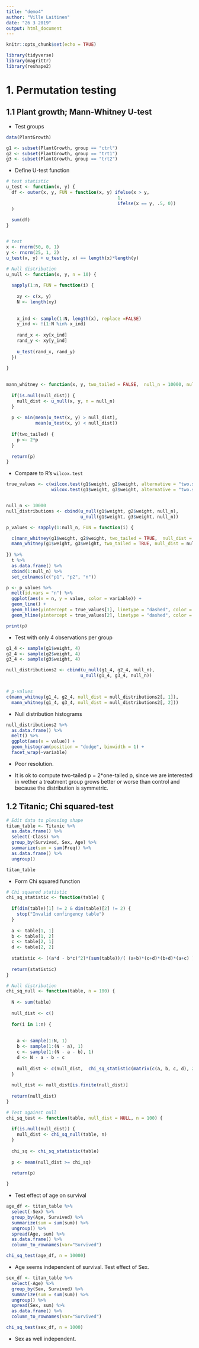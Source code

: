 ```yaml
---
title: "demo4"
author: "Ville Laitinen"
date: "26 3 2019"
output: html_document
---
```


```r

knitr::opts_chunk$set(echo = TRUE)

library(tidyverse)
library(magrittr)
library(reshape2)


```


# 1. Permutation testing
## 1.1 Plant growth; Mann-Whitney U-test

* Test groups

```r

data(PlantGrowth)

g1 <- subset(PlantGrowth, group == "ctrl")
g2 <- subset(PlantGrowth, group == "trt1")
g3 <- subset(PlantGrowth, group == "trt2")

```


* Define U-test function

```r

# test statistic
u_test <- function(x, y) {
  df <- outer(x, y, FUN = function(x, y) ifelse(x > y,
                                          1,
                                          ifelse(x == y, .5, 0))
  )
  
  sum(df)
}


# test
x <- rnorm(50, 0, 1)
y <- rnorm(25, 1, 2)
u_test(x, y) + u_test(y, x) == length(x)*length(y)

```


```r

# Null distribution
u_null <- function(x, y, n = 10) {
  
  sapply(1:n, FUN = function(i) {
    
    xy <- c(x, y)
    N <- length(xy)
    
    
    x_ind <- sample(1:N, length(x), replace =FALSE) 
    y_ind <- !(1:N %in% x_ind)
    
    rand_x <- xy[x_ind]
    rand_y <- xy[y_ind]
    
    u_test(rand_x, rand_y)
  })
  
}
  

mann_whitney <- function(x, y, two_tailed = FALSE,  null_n = 10000, null_dist = NULL) {
 
  if(is.null(null_dist)) {
    null_dist <- u_null(x, y, n = null_n)
  }
  
  p <- min(mean(u_test(x, y) > null_dist),
           mean(u_test(x, y) < null_dist))
  
  if(two_tailed) {
    p <- 2*p
  } 
  
  return(p)
}


```


* Compare to R's ```wilcox.test```

```r

true_values <- c(wilcox.test(g1$weight, g2$weight, alternative = "two.sided")$p.value,
                 wilcox.test(g1$weight, g3$weight, alternative = "two.sided")$p.value)


null_n <- 10000
null_distributions <- cbind(u_null(g1$weight, g2$weight, null_n),
                            u_null(g1$weight, g3$weight, null_n))

p_values <- sapply(1:null_n, FUN = function(i) {

  c(mann_whitney(g1$weight, g2$weight, two_tailed = TRUE,  null_dist = null_distributions[1:i, 1]),
  mann_whitney(g1$weight, g3$weight, two_tailed = TRUE, null_dist = null_distributions[1:i, 2]))
  
}) %>% 
  t %>% 
  as.data.frame() %>% 
  cbind(1:null_n) %>% 
  set_colnames(c("p1", "p2", "n"))

p <- p_values %>% 
  melt(id.vars = "n") %>% 
  ggplot(aes(x = n, y = value, color = variable)) +
  geom_line() +
  geom_hline(yintercept = true_values[1], linetype = "dashed", color = "#F8766D")+
  geom_hline(yintercept = true_values[2], linetype = "dashed", color = "#00A087B2")

print(p)

```


* Test with only 4 observations per group

```r

g1_4 <- sample(g1$weight, 4)
g2_4 <- sample(g2$weight, 4)
g3_4 <- sample(g3$weight, 4)

null_distributions2 <- cbind(u_null(g1_4, g2_4, null_n),
                            u_null(g1_4, g3_4, null_n))


# p-values
c(mann_whitney(g1_4, g2_4, null_dist = null_distributions2[, 1]),
  mann_whitney(g1_4, g3_4, null_dist = null_distributions2[, 2]))

```

* Null distribution histograms

```r

null_distributions2 %>% 
  as.data.frame() %>% 
  melt() %>% 
  ggplot(aes(x = value)) +
  geom_histogram(position = "dodge", binwidth = 1) +
  facet_wrap(~variable)

```


* Poor resolution.
 
* It is ok to compute two-tailed p = 2*one-tailed p, since we are interested in wether a treatment group grows better _or_ worse than control and because the distribution is symmetric.


 
## 1.2 Titanic; Chi squared-test



```r

# Edit data to pleasing shape
titan_table <- Titanic %>%
  as.data.frame() %>% 
  select(-Class) %>%
  group_by(Survived, Sex, Age) %>%
  summarize(sum = sum(Freq)) %>% 
  as.data.frame() %>% 
  ungroup()

titan_table


```

* Form Chi squared function

```r

# Chi squared statistic
chi_sq_statistic <- function(table) {
  
  if(dim(table)[1] != 2 & dim(table)[2] != 2) {
    stop("Invalid confingency table")
  }
  
  a <- table[1, 1]
  b <- table[1, 2]
  c <- table[2, 1]
  d <- table[2, 2]
  
  statistic <- ((a*d - b*c)^2)*(sum(table))/( (a+b)*(c+d)*(b+d)*(a+c) )
  
  return(statistic)
}

# Null distribution
chi_sq_null <- function(table, n = 100) {
  
  N <- sum(table)
  
  null_dist <- c()
  
  for(i in 1:n) {
    
    
    a <- sample(1:N, 1)
    b <- sample(1:(N - a), 1)
    c <- sample(1:(N - a - b), 1)
    d <- N - a - b - c
    
    null_dist <- c(null_dist,  chi_sq_statistic(matrix(c(a, b, c, d), 2, 2, byrow = TRUE)))
  }
  
  null_dist <- null_dist[is.finite(null_dist)]
  
  return(null_dist)
}

# Test against null
chi_sq_test <- function(table, null_dist = NULL, n = 100) {
  
  if(is.null(null_dist)) {
    null_dist <- chi_sq_null(table, n)
  }
  
  chi_sq <- chi_sq_statistic(table)
  
  p <- mean(null_dist >= chi_sq)
  
  return(p)

}

```


* Test effect of age on survival

```r
age_df <- titan_table %>% 
  select(-Sex) %>%
  group_by(Age, Survived) %>%
  summarize(sum = sum(sum)) %>% 
  ungroup() %>% 
  spread(Age, sum) %>% 
  as.data.frame() %>%
  column_to_rownames(var="Survived")

chi_sq_test(age_df, n = 10000)

```
 
 
* Age seems independent of survival. Test effect of Sex.

```r
sex_df <- titan_table %>% 
  select(-Age) %>%
  group_by(Sex, Survived) %>%
  summarize(sum = sum(sum)) %>% 
  ungroup() %>% 
  spread(Sex, sum) %>% 
  as.data.frame() %>%
  column_to_rownames(var="Survived")

chi_sq_test(sex_df, n = 1000)

```

* Sex as well independent.
 
